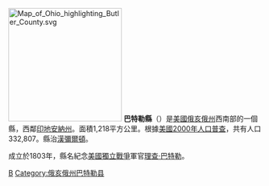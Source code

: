 {{unreferenced|time=2011-02-19T19:49:13+00:00}}
[[File:Map_of_Ohio_highlighting_Butler_County.svg|225px]]
'''巴特勒縣'''（{{lang-en|Butler County}}）是[[美國|美國]][[俄亥俄州|俄亥俄州]]西南部的一個縣，西鄰[[印地安納州|印地安納州]]。面積1,218平方公里。根據[[美國2000年人口普查|美國2000年人口普查]]，共有人口332,807。縣治[[漢彌爾頓_(俄亥俄州)|漢彌爾頓]]。

成立於1803年，縣名紀念[[美國獨立戰爭|美國獨立戰爭]]軍官[[理查·巴特勒|理查·巴特勒]]。

{{ohio-stub}}

[[Category:俄亥俄州行政區劃|B]]
[[Category:俄亥俄州巴特勒县|Category:俄亥俄州巴特勒县]]
